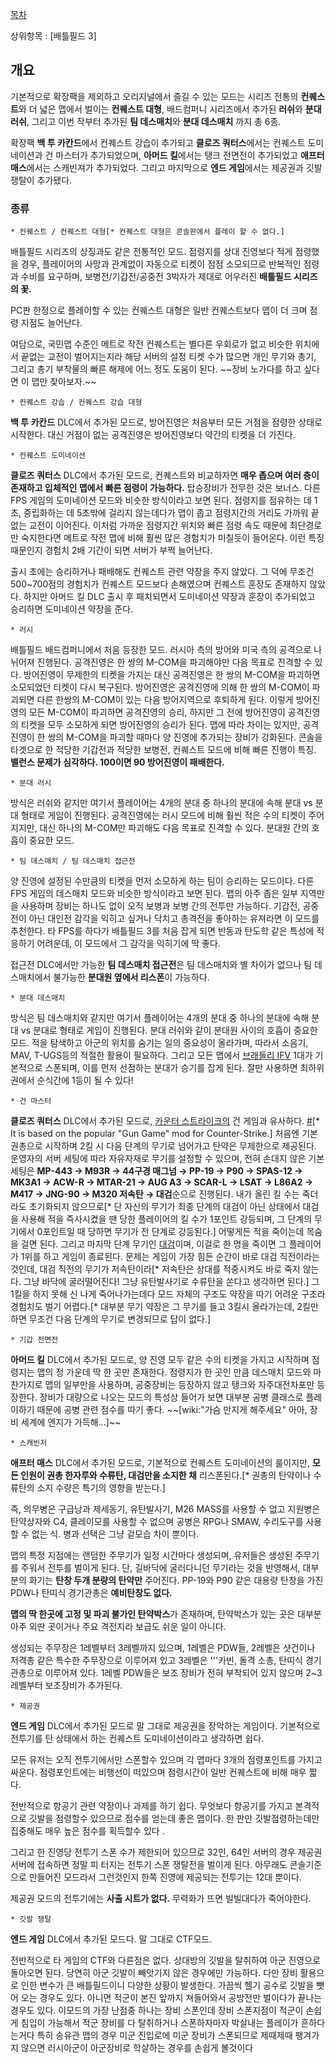 [[목차]]

상위항목 : [배틀필드 3]

== 개요 ==
기본적으로 확장팩을 제외하고 오리지널에서 즐길 수 있는 모드는 시리즈 전통의 '''컨퀘스트'''와  더 넓은 맵에서 벌이는 '''컨퀘스트 대형''', 배드컴퍼니 시리즈에서 추가된 '''러쉬'''와 '''분대 러쉬''', 그리고 이번 작부터 추가된 '''팀 데스매치'''와 '''분대 데스매치''' 까지 총 6종.

확장팩 '''백 투 카칸드'''에서 컨퀘스트 강습이 추가되고 '''클로즈 쿼터스'''에서는 컨퀘스트 도미네이션과 건 마스터가 추가되었으며, '''아머드 킬'''에서는 탱크 전면전이 추가되었고 '''애프터 매스'''에서는 스캐빈져가 추가되었다. 그리고 마지막으로 '''엔드 게임'''에서는 제공권과 깃발 쟁탈이 추가됐다.
=== 종류 ===
 * 컨퀘스트 / 컨퀘스트 대형[* 컨퀘스트 대형은 콘솔판에서 플레이 할 수 없다.]
배틀필드 시리즈의 상징과도 같은 전통적인 모드. 점령지를 상대 진영보다 적게 점령했을 경우, 플레이어의 사망과 관계없이 자동으로 티켓이 점점 소모되므로 반복적인 점령과 수비를 요구하며, 보병전/기갑전/공중전 3박자가 제대로 어우러진 '''배틀필드 시리즈의 꽃.'''

PC판 한정으로 플레이할 수 있는 컨퀘스트 대형은 일반 컨퀘스트보다 맵이 더 크며 점령 지점도 늘어난다. 

여담으로, 국민맵 수준인 메트로 작전 컨퀘스트는 별다른 우회로가 없고 비슷한 위치에서 끝없는 교전이 벌어지는지라 해당 서버의 설정 티켓 수가 많으면 개인 무기와 총기, 그리고 총기 부착물의 빠른 해제에 어느 정도 도움이 된다. ~~장비 노가다를 하고 싶다면 이 맵만 찾아보자.~~

 * 컨퀘스트 강습 / 컨퀘스트 강습 대형
'''백 투 카칸드''' DLC에서 추가된 모드로, 방어진영은 처음부터 모든 거점을 점령한 상태로 시작한다. 대신 거점이 없는 공격진영은 방어진영보다 약간의 티켓을 더 가진다.

 * 컨퀘스트 도미네이션
'''클로즈 쿼터스''' DLC에서 추가된 모드로, 컨퀘스트와 비교하자면 '''매우 좁으며 여러 층이 존재하고 입체적인 맵에서 빠른 점령이 가능하다.''' 탑승장비가 전무한 것은 보너스. 다른 FPS 게임의 도미네이션 모드와 비슷한 방식이라고 보면 된다. 점령지를 점유하는 데 1초, 중립화하는 데 5초밖에 걸리지 않는데다가 맵이 좁고 점령지간의 거리도 가까워 끝없는 교전이 이어진다. 이처럼 가까운 점령지간 위치와 빠른 점령 속도 때문에 최단경로만 숙지한다면 메트로 작전 맵에 비해 훨씬 많은 경험치가 미칠듯이 들어온다. 이런 특징 때문인지 경험치 2배 기간이 되면 서버가 부쩍 늘어난다. 

출시 초에는 승리하거나 패배해도 컨퀘스트 관련 약장을 주지 않았다. 그 덕에 무조건 500~700점의 경험치가 컨퀘스트 모드보다 손해였으며 컨퀘스트 훈장도 존재하지 않았다. 하지만 아머드 킬 DLC 출시 후 패치되면서 도미네이션 약장과 훈장이 추가되었고 승리하면 도미네이션 약장을 준다.

 * 러시
배틀필드 배드컴퍼니에서 처음 등장한 모드. 러시아 측의 방어와 미국 측의 공격으로 나뉘어져 진행된다. 공격진영은 한 쌍의 M-COM을 파괴해야만 다음 목표로 진격할 수 있다. 방어진영이 무제한의 티켓을 가지는 대신 공격진영은 한 쌍의 M-COM을 파괴하면 소모되었던 티켓이 다시 복구된다. 방어진영은 공격진영에 의해 한 쌍의 M-COM이 파괴되면 다른 한쌍의 M-COM이 있는 다음 방어지역으로 후퇴하게 된다. 이렇게 방어진영의 모든 M-COM이 파괴하면 공격진영의 승리, 하지만 그 전에 방어진영이 공격진영의 티켓을 모두 소모하게 되면 방어진영의 승리가 된다. 맵에 따라 차이는 있지만, 공격진영이 한 쌍의 M-COM을 파괴할 때마다 양 진영에 추가되는 장비가 강화된다. 콘솔을 타겟으로 한 적당한 기갑전과 적당한 보병전, 컨퀘스트 모드에 비해 빠른 진행이 특징.
'''밸런스 문제가 심각하다. 100이면 90 방어진영이 패배한다.'''

 * 분대 러시
방식은 러쉬와 같지만 여기서 플레이어는 4개의 분대 중 하나의 분대에 속해 분대 vs 분대 형태로 게임이 진행된다. 공격진영에는 러시 모드에 비해 훨씬 적은 수의 티켓이 주어지지만, 대신 하나의 M-COM만 파괴해도 다음 목표로 진격할 수 있다. 분대원 간의 호흡이 중요한 모드.

 * 팀 데스매치 / 팀 데스매치 접근전
양 진영에 설정된 수만큼의 티켓을 먼저 소모하게 하는 팀이 승리하는 모드이다. 다른 FPS 게임의 데스매치 모드와 비슷한 방식이라고 보면 된다. 맵의 아주 좁은 일부 지역만을 사용하며 장비는 하나도 없이 오직 보병과 보병 간의 전투만 가능하다. 기갑전, 공중전이 아닌 대인전 감각을 익히고 싶거나 닥치고 총격전을 좋아하는 유져라면 이 모드를 추천한다. 타 FPS를 하다가 배틀필드 3를 처음 잡게 되면 반동과 탄도학 같은 특성에 적응하기 어려운데, 이 모드에서 그 감각을 익히기에 딱 좋다. 

접근전 DLC에서만 가능한 '''팀 데스매치 접근전'''은 팀 데스매치와 별 차이가 없으나 팀 데스매치에서 불가능한 '''분대원 옆에서 리스폰'''이 가능하다.

 * 분대 데스매치
방식은 팀 데스매치와 같지만 여기서 플레이어는 4개의 분대 중 하나의 분대에 속해 분대 vs 분대로 형태로 게임이 진행된다. 분대 러쉬와 같이 분대원 사이의 호흡이 중요한 모드. 적을 탐색하고 아군의 위치를 숨기는 일의 중요성이 올라가며, 따라서 소음기, MAV, T-UGS등의 적절한 활용이 필요하다. 그리고 모든 맵에서 [http://www.rigvedawiki.net/r1/wiki.php/%EB%B8%8C%EB%9E%98%EB%93%A4%EB%A6%AC#s-2 브래들리 IFV] 1대가 기본적으로 스폰되며, 이를 먼저 선점하는 분대가 승기를 잡게 된다. 잘만 사용하면 최하위권에서 순식간에 1등이 될 수 있다!

 * 건 마스터
'''클로즈 쿼터스''' DLC에서 추가된 모드로, [[카운터 스트라이크]]의 건 게임과 유사하다. [http://battlefield.wikia.com/wiki/Gun_Master #][* It is based on the popular "Gun Game" mod for Counter-Strike.] 처음엔 기본 권총으로 시작하며 2킬 시 다음 단계의 무기로 넘어가고 탄약은 무제한으로 제공된다. 운영자의 서버 세팅에 따라 자유자재로 무기를 설정할 수 있으며, 전혀 손대지 않은 기본 세팅은 '''MP-443 → M93R → 44구경 매그넘 → PP-19 → P90 → SPAS-12 → MK3A1 → ACW-R → MTAR-21 → AUG A3 → SCAR-L → LSAT → L86A2 → M417 → JNG-90 → M320 저속탄 → 대검'''순으로 진행된다. 내가 올린 킬 수는 죽더라도 초기화되지 않으므로[* 단 자신의 무기가 최종 단계의 대검이 아닌 상태에서 대검을 사용해 적을 즉사시켰을 땐 당한 플레이어의 킬 수가 1포인트 강등되며, 그 단계의 무기에서 0포인트일 때 당하면 무기가 전 단계로 강등된다.] 어떻게든 적을 죽이는데 목숨을 걸면 된다. 그리고 마지막 단계 무기인 [http://www.rigvedawiki.net/r1/wiki.php/%EB%8C%80%EA%B2%80#s-3 대검]이며, 이걸로 한 명을 죽이면 그 플레이어가 1위를 하고 게임이 종료된다. 문제는 게임이 가장 힘든 순간이 바로 대검 직전이라는 것인데, 대검 직전의 무기가 저속탄이라[* 저속탄은 상대를 적중시켜도 바로 죽지 않는다. 그냥 바닥에 굴러떨어진다! 그냥 유탄발사기로 수류탄을 쏜다고 생각하면 된다.] 그 1킬을 하지 못해 신 나게 죽어나가는데다 모드 자체의 구조도 약장을 따기 어려운 구조라 경험치도 벌기 어렵다.[* 대부분 무기 약장은 그 무기를 들고 3킬시 올라가는데, 2킬만 하면 무조건 다음 단계의 무기로 변경되므로 답이 없다.]

 * 기갑 전면전
'''아머드 킬''' DLC에서 추가된 모드로, 양 진영 모두 같은 수의 티켓을 가지고 시작하며 점령지는 맵의 정 가운데 딱 한 곳만 존재한다. 점령지가 한 곳인 만큼 데스매치 모드와 마찬가지로 맵의 일부만을 사용하며, 공중장비는 등장하지 않고 탱크와 자주대전차포만 등장한다. 장비가 대량으로 나오는 모드의 특성상 들어가 보면 대부분 공병 클래스로 플레이하기 때문에 공병 관련 점수를 따기 좋다. ~~[wiki:"가슴 만지게 해주세요" 아아, 장비 세계에 엔지가 가득해…]~~

 * 스캐빈저
'''애프터 매스''' DLC에서 추가된 모드로, 기본적으로 컨퀘스트 도미네이션의 룰이지만, '''모든 인원이 권총 한자루와 수류탄, 대검만을 소지한 채''' 리스폰된다.[* 권총의 탄약이나 수류탄의 소지 수량은 특기의 영향을 받는다.]

즉, 의무병은 구급낭과 제세동기, 유탄발사기, M26 MASS를 사용할 수 없고 지원병은 탄약상자와 C4, 클레이모를 사용할 수 없으며 공병은 RPG나 SMAW, 수리도구를 사용할 수 없는 식. 병과 선택은 그냥 겉모습 차이 뿐이다.

맵의 특정 지점에는 랜덤한 주무기가 일정 시간마다 생성되며, 유저들은 생성된 주무기를 주워서 전투를 벌이게 된다. 단, 길바닥에 굴러다니던 무기라는 것을 반영해서, 대부분의 화기는 '''탄창 두개 분량의 탄약만''' 주어진다. PP-19와 P90 같은 대용량 탄창을 가진 PDW나 탄띠식 경기관총은 '''예비탄창도 없다.''' 

'''맵의 딱 한곳에 고정 및 파괴 불가인 탄약박스'''가 존재하며, 탄약박스가 있는 곳은 대부분 아주 외딴 곳이거나 주요 격전지라 보급도 쉬운 일이 아니다. 

생성되는 주무장은 1레벨부터 3레벨까지 있으며, 1레벨은 PDW들, 2레벨은 샷건이나 저격총 같은 특수한 주무장으로 이루어져 있고 3레벨은 '''카빈, 돌격 소총, 탄띠식 경기관총으로 이루어져 있다. 1레벨 PDW들은 보조 장비가 전혀 부착되어 있지 않으며 2~3레벨부터 보조장비가 추가된다.

 * 제공권
'''엔드 게임''' DLC에서 추가된 모드로 말 그대로 제공권을 장악하는 게임이다. 기본적으로 전투기를 탄 상태에서 하는 컨퀘스트 도미네이션이라고 생각하면 쉽다.

모든 유저는 오직 전투기에서만 스폰할수 있으며 각 맵마다 3개의 점령포인트를 가지고 싸운다. 점령포인트에는 비행선이 떠있으며 점령시간이 일반 컨퀘스트에 비해 매우 짧다.

전반적으로 항공기 관련 약장이나 과제를 하기 쉽다. 무엇보다 항공기를 가지고 본격적으로 깃발을 점령할수 있으므로 점수를 얻는데 좋은 맵이다. 한 판만 깃발점령하는데만 집중해도 매우 높은 점수를 획득할수 있다 .

그리고 한 진영당 전투기 스폰 수가 제한되어 있으므로 32인, 64인 서버의 경우 제공권 서버에 접속하면 정말 피 터지는 전투기 스폰 쟁탈전을 벌이게 된다. 아무래도 콘솔기준으로 만들어진 모드라서 그런것인지 한쪽 진영에 제공되는 전투기는 12대 뿐이다.

제공권 모드의 전투기에는 '''사출 시트가 없다.''' 무력화가 뜨면 빌빌대다가 죽어야한다.

 * 깃발 쟁탈
'''엔드 게임''' DLC에서 추가된 모드다. 말 그대로 CTF모드.

전반적으로 타 게임의 CTF와 다른점은 없다. 상대방의 깃발을 탈취하여 아군 진영으로 돌아오면 된다. 당연히 아군 깃발이 빼앗기지 않은 경우에만 가능하다. 다만 장비 활용으로 인한 변수가 큰 배틀필드이니 다양한 상황이 발생한다. 가끔씩 헬기 공수로 깃발을 뺏어 오는 경우도 있다. 아니면 적군이 본진 앞까지 쳐들어와서 공방전만 벌이다가 끝나는 경우도 있다.
이모드의 가장 난점중 하나는 장비 스폰인데 장비 스폰지점이 적군이 손쉽게 침입이 가능해서 적군 장비를 다 탈취하거나 스폰하자마자 박살내는 플레이가 흔하다는거다 특히 송유관 맵의 경우 미군 진입로에 미군 장비가 스폰되므로 제때제때 팽겨가지 않으면 러시아군이 아군장비로 학살하는 경우를 손쉽게 볼것이다 
